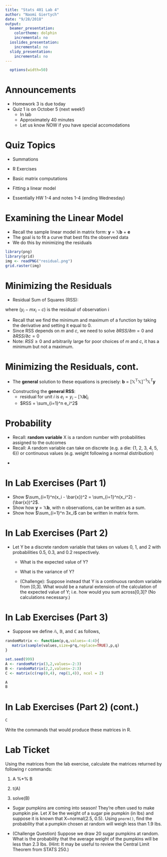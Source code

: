 ```yaml
---
title: "Stats 401 Lab 4"
author: "Naomi Giertych"
date: "9/28/2018"
output:
  beamer_presentation:
    colortheme: dolphin
    incremental: no
  ioslides_presentation:
    incremental: no
  slidy_presentation:
    incremental: no
---
```


```r
  options(width=50)
```

# Announcements

- Homework 3 is due today
- Quiz 1 is on October 5 (next week!)
  - In lab
  - Approximately 40 minutes
  - Let us know NOW if you have special accomodations
 
# Quiz Topics

- Summations
- R Exercises
- Basic matrix computations
- Fitting a linear model

- Essentially HW 1-4 and notes 1-4 (ending Wednesday)

# Examining the Linear Model

- Recall the sample linear model in matrix form: **y** = $\mathbb{X}$**b** + **e**
- The goal is to fit a curve that best fits the observed data
- We do this by minimizing the residuals

```r
library(png)
library(grid)
img <- readPNG("residual.png")
grid.raster(img)
```

# Minimizing the Residuals

- Residual Sum of Squares (RSS):

\center{$\sum_{i=1}^n{(y_i - mx_i - c)^2}$}

where $(y_i - mx_i - c)$ is the residual of observation i

- Recall that we find the minimum and maximum of a function by taking the derivative and setting it equal to 0.
- Since RSS depends on $m$ and $c$, we need to solve $\partial RSS/\partial m = 0$ and $\partial RSS/\partial c=0$
- Note: $RSS \ge 0$ and arbitrarily large for poor choices of $m$ and $c$, it has a minimum but not a maximum.

# Minimizing the Residuals, cont.

- The **general** solution to these equations is precisely: **b** = $\mathbb{[X^TX]}^{-1}\mathbb{X}^T$**y**

\textcolor{red}{(You will NOT be required to reproduce these results.)}

- Constructing the **general RSS**:
  - residual for unit $i$ is $e_i = y_i - [\mathbb{X}$**b**$]_i$
  - $RSS = \sum_{i=1}^n e_i^2$
  
# Probability

- Recall: **random variable** X is a random number with probabilities assigned to the outcomes
- Recall: A random variable can take on discrete (e.g. a die: {1, 2, 3, 4, 5, 6}) or continuous values (e.g. weight following a normal distribution)

\vspace{10mm}
- \textcolor{blue}{Suggestion: Review from STATS 250 the concepts of expected value and variance and the properties of common distrbutions such as the normal.}

# In Lab Exercises (Part 1)

- Show $\sum_{i=1}^n(x_i - \bar{x})^2 = \sum_{i=1}^n(x_i^2) - (\bar{x})^2$.
- Show how **y** = $\mathbb{X}$**b**, with n observations, can be written as a sum.
- Show how $\sum_{i=1}^n 3x_i$ can be written in matrix form.

# In Lab Exercises (Part 2)

- Let Y be a discrete random variable that takes on values 0, 1, and 2 with probabilities 0.5, 0.3, and 0.2 respectively.

  - What is the expected value of Y?
  - What is the variance of Y?
  
  - (Challenge): Suppose instead that Y is a continuous random variable from [0,3]. What would be a natural extension of the calculation of the expected value of Y; i.e. how would you sum across[0,3]? (No calculations necessary.)

# In Lab Exercises (Part 3)

- Suppose we define $\mathbb{A}$, $\mathbb{B}$, and $\mathbb{C}$ as follows,
```r
randomMatrix <- function(p,q,values=-4:4){
   matrix(sample(values,size=p*q,replace=TRUE),p,q)
}

set.seed(999)
A <- randomMatrix(3,2,values=-2:3)
B <- randomMatrix(2,2,values=-2:3)
C <- matrix(c(rep(0,4), rep(1,4)), ncol = 2)
```
```r
A
B
```

# In Lab Exercises (Part 2) (cont.)

```r
C
```

Write the commands that would produce these matrices in R.


# Lab Ticket

Using the matrices from the lab exercise, calculate the matrices returned by following r commands:

1. A %*% B

2. t(A)

3. solve(B)

- Sugar pumpkins are coming into season! They're often used to make pumpkin pie. Let $X$ be the weight of a sugar pie pumpkin (in lbs) and suppose it is known that X~normal(2.5, 0.5). Using `pnorm()`, find the probability that a pumpkin chosen at random will weigh less than 1.9 lbs.

- (Challenge Question) Suppose we draw 20 sugar pumpkins at random. What is the probability that the average weight of the pumpkins will be less than 2.3 lbs. (Hint: It may be useful to review the Central Limit Theorem from STATS 250.)